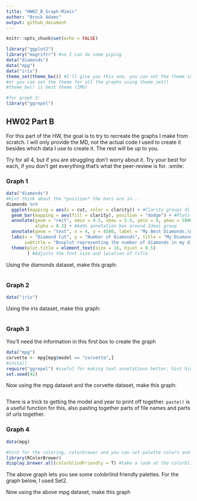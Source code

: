 ---
title: "HW02_B_Graph-Mimic"
author: "Brock Adams"
output: github_document
---

```{r setup, include=FALSE}
knitr::opts_chunk$set(echo = FALSE)
```


```{r load libraries, echo = TRUE, include=TRUE}
library("ggplot2")
library("magrittr") #so I can do some piping
data("diamonds")
data("mpg")
data("iris")
theme_set(theme_bw()) #I'll give you this one, you can set the theme individually for graphs
#or you can set the theme for all the graphs using theme_set()
#theme_bw() is best theme (IMO)

#for graph 3:
library("ggrepel")


```

## HW02 Part B

For this part of the HW, the goal is to try to recreate the graphs I make from scratch. I will only provide the MD, not the actual code I used to create it besides which data I use to create it. The rest will be up to you. 

Try for all 4, but if you are struggling don't worry about it. Try your best for each, if you don't get everything that's what the peer-review is for. :smile:


### Graph 1
```{r, echo = T, include = TRUE}
data("diamonds")
#hint think about the *position* the bars are in...
diamonds %>% 
  ggplot(mapping = aes(x = cut, color = clarity)) + #Clarity groups differ by color
  geom_bar(mapping = aes(fill = clarity), position = "dodge") + #Plots data not stacked, bars filled with color
  annotate(geom = "rect", xmin = 4.5, xmax = 5.5, ymin = 0, ymax = 5000, 
           alpha = 0.3) + #Adds annotation box around Ideal group
  annotate(geom = "text", x = 4, y = 4500, label = "My Best Diamonds,\nof course") + #Adds text next to annotation box
  labs(x = "Diamond Cut", y = "Number of Diamonds", title = "My Diamond Collection",
       subtitle = "Boxplot representing the number of diamonds in my diamond collection by\ntype of cut quality and clarity of diamond") + #Label x and y axes, title, subtitle, and caption
  theme(plot.title = element_text(size = 16, hjust = 0.5)
        ) #Adjusts the font size and location of title
```


Using the diamonds dataset, make this graph:
```{r graph1 code, echo=FALSE}


```

### Graph 2
```{r, echo = T, include = TRUE}
data("iris")
```

Using the iris dataset, make this graph:
```{r graph 2 code, echo=FALSE}

```


### Graph 3
You'll need the information in this first box to create the graph
```{r, echo = TRUE}
data("mpg")
corvette <- mpg[mpg$model == "corvette",]
#install
require("ggrepel") #useful for making text annotations better, hint hint
set.seed(42)
```

Now using the mpg dataset and the corvette dataset, make this graph:

```{r graph 3 code}

```

There is a trick to getting the model and year to print off together. `paste()` is a useful function for this, also pasting together parts of file names and parts of urls together. 


### Graph 4 
```{r, echo = T}
data(mpg)

#hint for the coloring, colorbrewer and you can set palette colors and make your graphs colorblind friendly
library(RColorBrewer)
display.brewer.all(colorblindFriendly = T) #take a look at the colorblindfriendly options
```

The above graph lets you see some colobrlind friendly palettes. For the graph below, I used Set2.



Now using the above mpg dataset, make this graph

```{r graph 4 code}

```




